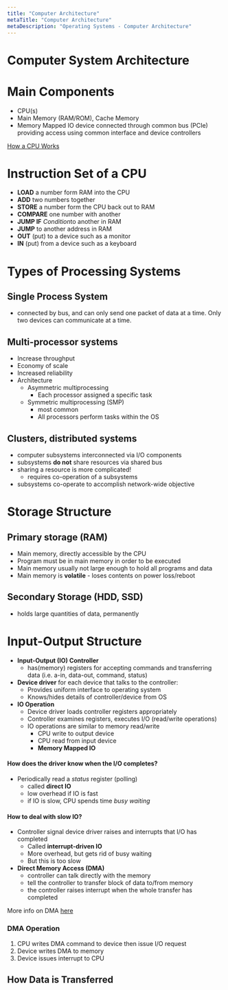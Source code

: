 ```yaml
---
title: "Computer Architecture"
metaTitle: "Computer Architecture"
metaDescription: "Operating Systems - Computer Architecture"
---
```



# Computer System Architecture

# Main Components
- CPU(s)
- Main Memory (RAM/ROM), Cache Memory
- Memory Mapped IO device connected through common bus (PCIe) providing access using common interface and device controllers

[How a CPU Works](https://www.youtube.com/watch?v=cNN_tTXABUA)

# Instruction Set of a CPU

- **LOAD** a number form RAM into the CPU
- **ADD** two numbers together
- **STORE** a number form the CPU back out to RAM
- **COMPARE** one number with another
- **JUMP IF** *Condition*to another in RAM
- **JUMP** to another address in RAM
- **OUT** (put) to a device such as a monitor
- **IN** (put) from a device such as a keyboard

# Types of Processing Systems

## Single Process System
- connected by bus, and can only send one packet of data at a time. Only two devices can communicate at a time.

## Multi-processor systems
- Increase throughput
- Economy of scale
- Increased reliability
- Architecture
  - Asymmetric multiprocessing
    - Each processor assigned a specific task
  - Symmetric multiprocessing (SMP)
    - most common
    - All processors perform tasks within the OS

## Clusters, distributed systems
- computer subsystems interconnected via I/O components
- subsystems **do not** share resources via shared bus
- sharing a resource is more complicated!
  - requires co-operation of a subsystems
- subsystems co-operate to accomplish network-wide objective

# Storage Structure

## Primary storage (RAM)
- Main memory, directly accessible by the CPU
- Program must be in main memory in order to be executed
- Main memory usually not large enough to hold all programs and data
- Main memory is **volatile** - loses contents on power loss/reboot

## Secondary Storage (HDD, SSD)
- holds large quantities of data, permanently

# Input-Output Structure
- **Input-Output (IO) Controller**
  - has(memory) registers for accepting commands and transferring data (i.e. a-in, data-out, command, status)
- **Device driver** for each device that talks to the controller:
  - Provides uniform interface to operating system
  - Knows/hides details of controller/device from OS
- **IO Operation**
  - Device driver loads controller registers appropriately
  - Controller examines registers, executes I/O (read/write operations)
  - IO operations are similar to memory read/write
    - CPU write to output device
    - CPU read from input device
    - **Memory Mapped IO**

#### How does the driver know when the I/O completes?
- Periodically read a *status* register (polling)
  - called **direct IO**
  - low overhead if IO is fast
  - if IO is slow, CPU spends time *busy waiting*

#### How to deal with slow IO?
- Controller signal device driver raises and interrupts that I/O
has completed
  - Called **interrupt-driven IO**
  - More overhead, but gets rid of busy waiting
  - But this is too slow
- **Direct Memory Access (DMA)**
  - controller can talk directly with the memory
  - tell the controller to transfer block of data to/from memory
  - the controller raises interrupt when the whole transfer has completed

More info on DMA [here](https://www.youtube.com/watch?v=w3K1JklY6D4)

### DMA Operation

1. CPU writes DMA command to device then issue I/O request
2. Device writes DMA to memory
3. Device issues interrupt to CPU

## How Data is Transferred
